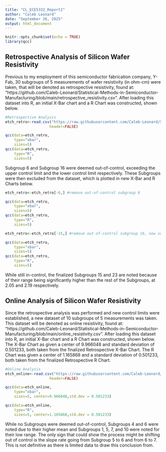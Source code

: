 ---
title: "CL_ECE5332_Report2"
author: "Caleb Leonard"
date: "September 26, 2025"
output: html_document
---

```{r setup, include=FALSE}
knitr::opts_chunk$set(echo = TRUE)
library(qcc)
```

## Retrospective Analysis of Silicon Wafer Resistivity

Previous to my employment of this semiconductor fabrication company, Y-Fab, 30 subgroups of 5 measurements of wafer resistivity (in ohm-cm) were taken, that will be denoted as retrospective resistivity, found at: "https://github.com/Caleb-Leonard/Statistical-Methods-in-Semiconductor-Manufacturing/blob/main/retrospective_resistivity.csv". After loading this dataset into R, an initial X-Bar chart and a R Chart was constructed, shown below.

```{r Initial Retrospective X-bar and R Charts}
#Retrospective Analysis 
etch_retro<-read.csv("https://raw.githubusercontent.com/Caleb-Leonard/Statistical-Methods-in-Semiconductor-Manufacturing/refs/heads/main/retrospective_resistivity.csv",
                    header=FALSE)

qcc(data=etch_retro,
    type="xbar",
    sizes=5)
qcc(data=etch_retro,
    type="R",
    sizes=5)

```


Subgroup 6 and Subgroup 16 were deemed out-of-control, exceeding the upper control limit and the lower control limit respectively. These Subgroups were then excluded from the dataset, which is plotted in new X-Bar and R Charts below.

```{r Retrospective X-bar and R Charts with Subgroups 6 and 16 Removed}
etch_retro<-etch_retro[-6,] #remove out-of-control subgroup 6

qcc(data=etch_retro,
    type="xbar",
    sizes=5)
qcc(data=etch_retro,
    type="R",
    sizes=5)

etch_retro<-etch_retro[-15,] #remove out-of-control subgroup 16, now subgroup 15 after removing subgroup 6

qcc(data=etch_retro,
    type="xbar",
    sizes=5)
qcc(data=etch_retro,
    type="R",
    sizes=5)
```

While still in-control, the finalized Subgroups 15 and 23 are noted because of their range being significantly higher than the rest of the Subgroups, at 2.05 and 2.19 respectively.

## Online Analysis of Silicon Wafer Resistivity

Since the retrospective analysis was performed and new control limits were established, a new dataset of 10 subgroups of 5 measurements was taken. This dataset will be denoted as online resistivity, found at: "https://github.com/Caleb-Leonard/Statistical-Methods-in-Semiconductor-Manufacturing/blob/main/online_resistivity.csv". After loading this dataset into R, an initial X-Bar chart and a R Chart was constructed, shown below. The X-Bar Chart as given a center of 9.966048 and standard deviation of 0.501233, both taken from the finalized Retrospective X-Bar Chart. The R Chart was given a center of 1.165868 and a standard deviation of 0.501233, both taken from the finalized Retrospective R Chart.

```{r Initial Online X-bar and R Charts}
#Online Analysis 
etch_online<-read.csv("https://raw.githubusercontent.com/Caleb-Leonard/Statistical-Methods-in-Semiconductor-Manufacturing/refs/heads/main/online_resistivity.csv",
                    header=FALSE)

qcc(data=etch_online,
    type="xbar",
    sizes=5, center=9.966048,std.dev = 0.501233)

qcc(data=etch_online,
    type="R",
    sizes=5, center=1.165868,std.dev = 0.501233)
```
While no Subgroups were deemed out-of-control, Subgroups 4 and 6 were noted due to their higher mean and Subgroups 1, 5, 7, and 10 were noted for their low range. The only sign that could show the process might be shifting out of control is the slope rate going from Subgroup 5 to 6 and from 6 to 7. This is not definitive as there is limited data to draw this conclusion from.

